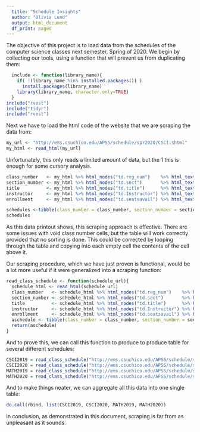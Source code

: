 ```yaml
---
  title: "Schedule Insights"
  author: "Olivia Lund"
  output: html_document
  df_print: paged
---
```


The objective of this project is to load data from the schedules of the computer science classes next semester, Spring of 2020.
We begin by collecting our tools, using a function that will prevent us from duplicating them:
```R
  include <- function(library_name){
    if( !(library_name %in% installed.packages()) )
      install.packages(library_name) 
    library(library_name, character.only=TRUE)
  }
include("rvest")
include("tidyr")
include("rvest")
```


Next we have to load the html code of the website that we are scraping the data from:
```R
my_url <- "http://ems.csuchico.edu/APSS/schedule/spr2020/CSCI.shtml"
my_html <- read_html(my_url)
```
Unfortunately, this only reads a limited amount of data, but the 1 this is enough for some cursory analysis.

```R
class_number   <- my_html %>% html_nodes("td.reg_num")    %>% html_text()
section_number <- my_html %>% html_nodes("td.sect")       %>% html_text()
title          <- my_html %>% html_nodes("td.title")      %>% html_text() 
instructor     <- my_html %>% html_nodes("td.Instructor") %>% html_text() 
enrollment     <- my_html %>% html_nodes("td.seatsavail") %>% html_text()

schedules <-tibble(class_number = class_number, section_number = section_number, title = title, instructor = instructor, enrollment = enrollment)
schedules
```
As this data printout shows, this scraping approach is effective. There are some issues with void class number cells, but the table will work correctly provided that no sorting is done. This could be corrected by looping through the table and copying into each empty cell the contents of the cell above it.


Our scraping procedure, which we have just proven is functional, would be a lot more useful if it were generalized into a scraping function:
```R
read_class_schedule <- function(schedule_url){
  schedule_html <- read_html(schedule_url)
  class_number   <- schedule_html %>% html_nodes("td.reg_num")    %>% html_text()
  section_number <- schedule_html %>% html_nodes("td.sect")       %>% html_text()
  title          <- schedule_html %>% html_nodes("td.title")      %>% html_text() 
  instructor     <- schedule_html %>% html_nodes("td.Instructor") %>% html_text() 
  enrollment     <- schedule_html %>% html_nodes("td.seatsavail") %>% html_text()
  aschedule <- tibble(class_number = class_number, section_number = section_number, title = title, instructor = instructor, enrollment = enrollment)
  return(aschedule)
}
```


And to prove this, we can call this function to produce to produce table for several different schedules:
```R
CSCI2019 = read_class_schedule("http://ems.csuchico.edu/APSS/schedule/spr2019/CSCI.shtml")
CSCI2020 = read_class_schedule("http://ems.csuchico.edu/APSS/schedule/spr2020/CSCI.shtml")
MATH2019 = read_class_schedule("http://ems.csuchico.edu/APSS/schedule/spr2019/MATH.shtml")
MATH2020 = read_class_schedule("http://ems.csuchico.edu/APSS/schedule/spr2020/MATH.shtml")
```


And to make things neater, we can aggregate all this data into one single table:
```R
do.call(rbind, list(CSCI2019, CSCI2020, MATH2019, MATH2020))
```

In conclusion, as demonstrated in this document, scraping is far from as unpleasant as it sounds.


